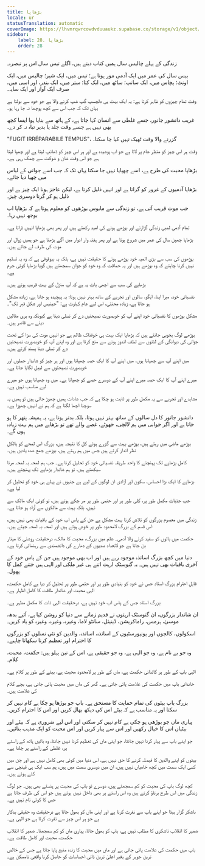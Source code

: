 ```yaml
---
title: بڑھاپا
locale: ur
statusTranslation: automatic
coverImage: https://lhvmrqwrcowdvduuaukz.supabase.co/storage/v1/object/public/strapi-uploads/small_cover-educacion-fundamental.webp-2d51a7828a2b1309555be27f7e2a61a0.webp
sidebar:
    label: 28. بڑھاپا
    order: 28
---
```

زندگی کے پہلے چالیس سال ہمیں کتاب دیتے ہیں، اگلے تیس سال اس پر تبصرہ۔

بیس سال کی عمر میں ایک آدمی مور ہوتا ہے؛ تیس میں، ایک شیر؛ چالیس میں، ایک اونٹ؛ پچاس میں، ایک سانپ؛ ساٹھ میں، ایک کتا؛ ستر میں، ایک بندر، اور اسی میں، صرف ایک آواز اور ایک سایہ۔

وقت تمام چیزوں کو ظاہر کرتا ہے: یہ ایک بہت ہی دلچسپ گپ شپ کرنے والا ہے جو خود سے بولتا ہے یہاں تک کہ جب اس سے کچھ پوچھا نہ جا رہا ہو۔

غریب دانشور جانور، جسے غلطی سے انسان کہا جاتا ہے، کے ہاتھ سے بنایا ہوا ایسا کچھ بھی نہیں ہے جسے وقت جلد یا بدیر تباہ نہ کر دے۔

"FUGIT IRRÉPARABILE TEMPUS"، گزرنے والا وقت ٹھیک نہیں کیا جا سکتا۔

وقت ہر اس چیز کو منظر عام پر لاتا ہے جو اب پوشیدہ ہے اور ہر اس چیز کو ڈھانپ لیتا ہے اور چھپا لیتا ہے جو اس وقت شان و شوکت سے چمک رہی ہے۔

بڑھاپا محبت کی طرح ہے، اسے چھپایا نہیں جا سکتا یہاں تک کہ جب اسے جوانی کے لباس میں چھپا دیا جائے۔

بڑھاپا آدمیوں کے غرور کو گراتا ہے اور انہیں ذلیل کرتا ہے، لیکن عاجز ہونا ایک چیز ہے اور ذلیل ہو کر گرنا دوسری چیز۔

جب موت قریب آتی ہے، تو زندگی سے مایوس بوڑھوں کو معلوم ہوتا ہے کہ بڑھاپا اب بوجھ نہیں رہا۔

تمام آدمی لمبی زندگی گزارنے اور بوڑھے ہونے کی امید رکھتے ہیں اور پھر بھی بڑھاپا انہیں ڈراتا ہے۔

بڑھاپا چھپن سال کی عمر میں شروع ہوتا ہے اور پھر ہفتہ وار ادوار میں آگے بڑھتا ہے جو ہمیں زوال اور موت کی طرف لے جاتے ہیں۔

بوڑھوں کی سب سے بڑی المیہ خود بوڑھے ہونے کا حقیقت نہیں ہے، بلکہ یہ بیوقوفی ہے کہ وہ یہ تسلیم نہیں کرنا چاہتے کہ وہ بوڑھے ہیں اور یہ حماقت کہ وہ خود کو جوان سمجھتے ہیں گویا بڑھاپا کوئی جرم ہے۔

بڑھاپے کی سب سے اچھی بات یہ ہے کہ آپ منزل کے بہت قریب ہوتے ہیں۔

نفسیاتی خود، میرا اپنا، ایگو، سالوں اور تجربے کے ساتھ بہتر نہیں ہوتا؛ یہ پیچیدہ ہو جاتا ہے، زیادہ مشکل ہو جاتا ہے، زیادہ محنتی، اس لیے عام کہاوت ہے: "جینیس اور شکل قبر تک"۔

مشکل بوڑھوں کا نفسیاتی خود اپنے آپ کو خوبصورت نصیحتیں دے کر تسلی دیتا ہے کیونکہ وہ بری مثالیں دینے سے قاصر ہیں۔

بوڑھے لوگ بخوبی جانتے ہیں کہ بڑھاپا ایک بہت ہی خوفناک ظالم ہے جو انہیں موت کی سزا کے تحت جوانی کی دیوانگی کے لذتوں سے لطف اندوز ہونے سے منع کرتا ہے اور وہ اپنے آپ کو خوبصورت نصیحتیں دے کر تسلی دینا پسند کرتے ہیں۔

میں اپنے آپ سے چھپاتا ہوں، میں اپنے آپ کا ایک حصہ چھپاتا ہوں اور ہر چیز کو شاندار جملوں اور خوبصورت نصیحتوں سے لیبل لگایا جاتا ہے۔

میرے اپنے آپ کا ایک حصہ میرے اپنے آپ کے دوسرے حصے کو چھپاتا ہے۔ میں وہ چھپاتا ہوں جو میرے لیے مناسب نہیں ہے۔

مشاہدے اور تجربے سے یہ مکمل طور پر ثابت ہو چکا ہے کہ جب عادات ہمیں چھوڑ جاتی ہیں تو ہمیں یہ سوچنا اچھا لگتا ہے کہ ہم نے انہیں چھوڑا ہے۔

دانشور جانور کا دل سالوں کے ساتھ بہتر نہیں ہوتا، بلکہ بدتر ہوتا ہے، یہ ہمیشہ پتھر کا ہو جاتا ہے اور اگر جوانی میں ہم لالچی، جھوٹے، غصے والے تھے تو بڑھاپے میں ہم بہت زیادہ ہوں گے۔

بوڑھے ماضی میں رہتے ہیں، بوڑھے بہت سے گزرے ہوئے کل کا نتیجہ ہیں، بزرگ اس لمحے کو بالکل نظر انداز کرتے ہیں جس میں ہم رہتے ہیں، بوڑھے جمع شدہ یادیں ہیں۔

کامل بڑھاپے تک پہنچنے کا واحد طریقہ نفسیاتی خود کو تحلیل کرنا ہے۔ جب ہم لمحہ بہ لمحہ مرنا سیکھتے ہیں، تو ہم شاندار بڑھاپے تک پہنچتے ہیں۔

بڑھاپے کا ایک بڑا احساس، سکون اور آزادی ان لوگوں کے لیے ہے جنہوں نے پہلے ہی خود کو تحلیل کر لیا ہے۔

جب جذبات مکمل طور پر، کلی طور پر اور حتمی طور پر مر چکے ہوتے ہیں، تو کوئی ایک مالک سے نہیں، بلکہ بہت سے مالکوں سے آزاد ہو جاتا ہے۔

زندگی میں معصوم بزرگوں کو تلاش کرنا بہت مشکل ہے جن کے پاس اب خود کے باقیات بھی نہیں ہیں، اس قسم کے بزرگ لامحدود طور پر خوش ہوتے ہیں اور لمحہ بہ لمحہ جیتے ہیں۔

حکمت میں بالوں کو سفید کرنے والا آدمی۔ علم میں بزرگ، محبت کا مالک، درحقیقت روشنی کا مینار بن جاتا ہے جو لاتعداد صدیوں کے دھارے کی دانشمندی سے رہنمائی کرتا ہے۔

دنیا میں کچھ بزرگ اساتذہ موجود رہے ہیں اور اب بھی موجود ہیں جن کے پاس خود کے آخری باقیات بھی نہیں ہیں۔ یہ گنوسٹک ارہت اتنے ہی غیر ملکی اور الہی ہیں جتنے کمل کا پھول۔

قابل احترام بزرگ استاد جس نے خود کو بنیادی طور پر اور حتمی طور پر تحلیل کر دیا ہے کامل حکمت، الہی محبت اور شاندار طاقت کا کامل اظہار ہے۔

بزرگ استاد جس کے پاس اب خود نہیں ہے، درحقیقت الہی ذات کا مکمل مظہر ہے۔

ان شاندار بزرگوں، ان گنوسٹک ارہتوں نے قدیم زمانے سے دنیا کو روشن کیا ہے، آئیے بدھ، موسیٰ، ہرمس، راماکریشن، ڈینیئل، سانٹو لاما، وغیرہ، وغیرہ، وغیرہ کو یاد کریں۔

اسکولوں، کالجوں اور یونیورسٹیوں کے اساتذہ، اساتذہ، والدین کو نئی نسلوں کو بزرگوں کا احترام اور تعظیم کرنا سکھانا چاہیے۔

وہ جو بے نام ہے، وہ جو الہی ہے، وہ جو حقیقی ہے، اس کے تین پہلو ہیں: حکمت، محبت، کلام۔

الہی باپ کے طور پر کائناتی حکمت ہے، ماں کے طور پر لامحدود محبت ہے، بیٹے کے طور پر کلام ہے۔

خاندانی باپ میں حکمت کی علامت پائی جاتی ہے۔ گھر کی ماں میں محبت پائی جاتی ہے، بچے کلام کی علامت ہیں۔

بزرگ باپ بیٹوں کی تمام حمایت کا مستحق ہے۔ باپ جو بوڑھا ہو چکا ہے کام نہیں کر سکتا اور یہ مناسب ہے کہ بیٹے اس کی دیکھ بھال کریں اور اس کا احترام کریں۔

پیاری ماں جو بوڑھی ہو چکی ہے کام نہیں کر سکتی اور اس لیے ضروری ہے کہ بیٹے اور بیٹیاں اس کا خیال رکھیں اور اس سے پیار کریں اور اس محبت کو ایک مذہب بنائیں۔

جو اپنے باپ سے پیار کرنا نہیں جانتا، جو اپنی ماں کی تعظیم کرنا نہیں جانتا، وہ بائیں ہاتھ کے راستے پر، غلطی کے راستے پر چلتا ہے۔

بیٹوں کو اپنے والدین کا فیصلہ کرنے کا حق نہیں ہے، اس دنیا میں کوئی بھی کامل نہیں ہے اور جن میں کسی ایک سمت میں کچھ خامیاں نہیں ہیں، ان میں دوسری سمت میں ہیں، ہم سب ایک ہی قینچی سے کٹے ہوئے ہیں۔

کچھ لوگ باپ کی محبت کو کم سمجھتے ہیں، دوسرے تو باپ کی محبت پر ہنستے بھی ہیں۔ جو لوگ زندگی میں اس طرح برتاؤ کرتے ہیں وہ اس راستے پر بھی داخل نہیں ہوئے ہیں جو اس کی طرف جاتا ہے جس کا کوئی نام نہیں ہے۔

ناشکر گزار بیٹا جو اپنے باپ سے نفرت کرتا ہے اور اپنی ماں کو بھول جاتا ہے درحقیقت وہ حقیقی بدکار ہے جو ہر اس چیز سے نفرت کرتا ہے جو الہی ہے۔

ضمیر کا انقلاب ناشکری کا مطلب نہیں ہے، باپ کو بھول جانا، پیاری ماں کو کم سمجھنا۔ ضمیر کا انقلاب حکمت، محبت اور کامل طاقت ہے۔

باپ میں حکمت کی علامت پائی جاتی ہے اور ماں میں محبت کا زندہ منبع پایا جاتا ہے جس کے خالص ترین جوہر کے بغیر اعلیٰ ترین ذاتی احساسات کو حاصل کرنا واقعی ناممکن ہے۔

